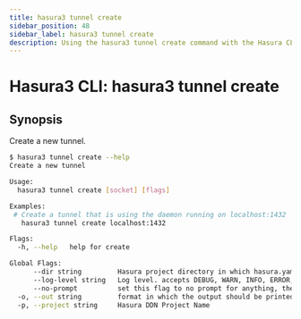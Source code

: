 ```yaml
---
title: hasura3 tunnel create
sidebar_position: 48
sidebar_label: hasura3 tunnel create
description: Using the hasura3 tunnel create command with the Hasura CLI
---
```


# Hasura3 CLI: hasura3 tunnel create 

## Synopsis
Create a new tunnel.

```bash
$ hasura3 tunnel create --help
Create a new tunnel

Usage:
  hasura3 tunnel create [socket] [flags]

Examples:
 # Create a tunnel that is using the daemon running on localhost:1432
   hasura3 tunnel create localhost:1432

Flags:
  -h, --help   help for create

Global Flags:
      --dir string         Hasura project directory in which hasura.yaml is present (default ".")
      --log-level string   Log level. accepts DEBUG, WARN, INFO, ERROR, FATAL (default "INFO")
      --no-prompt          set this flag to no prompt for anything, the command fails if any input is missing
  -o, --out string         format in which the output should be printed, accepts table, json and yaml (default "table")
  -p, --project string     Hasura DDN Project Name
```


